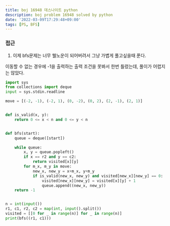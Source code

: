 ```yaml
---
title: boj 16948 데스나이트 python
description: boj problem 16948 solved by python
date: '2022-03-09T17:29:48+09:00'
tags: [PS, BFS]
---
```


### 접근
1. 이제 bfs문제는 너무 웰노운이 되어버려서 그냥 가볍게 풀고싶을때 푼다.

이동할 수 없는 경우에 -1을 출력하는 출력 조건을 못봐서 한번 틀렸는데, 풀이가 어렵지는 않았다.

```python
import sys
from collections import deque
input = sys.stdin.readline

move = [(-2, -1), (-2, 1), (0, -2), (0, 2), (2, -1), (2, 1)]


def is_valid(x, y):
    return 0 <= x < n and 0 <= y < n


def bfs(start):
    queue = deque([start])

    while queue:
        x, y = queue.popleft()
        if x == r2 and y == c2:
            return visited[x][y]
        for m_x, m_y in move:
            new_x, new_y = x+m_x, y+m_y
            if is_valid(new_x, new_y) and visited[new_x][new_y] == 0:
                visited[new_x][new_y] = visited[x][y] + 1
                queue.append((new_x, new_y))
    return -1


n = int(input())
r1, c1, r2, c2 = map(int, input().split())
visited = [[0 for _ in range(n)] for _ in range(n)]
print(bfs((r1, c1)))
```

